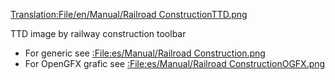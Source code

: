 [[Translation:File/en/Manual/Railroad ConstructionTTD.png]]

TTD image by railway construction toolbar
*For generic see [[:File:es/Manual/Railroad Construction.png]]
*For OpenGFX grafic see [[:File:es/Manual/Railroad ConstructionOGFX.png]]